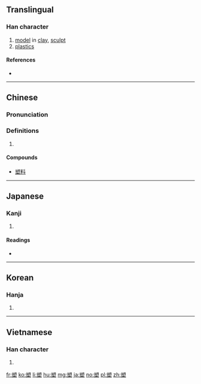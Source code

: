 ==Translingual==

===Han character===
{{Han char|rn=32|rad=土|as=10|sn=13|four=8710<sub>4</sub>|canj=廿月土 (TBG)|ids=⿱[[朔]][[土]]}}

# [[model]] in [[clay]], [[sculpt]]
# [[plastics]]

====References====
* {{Han ref|kx=0235.100|dkj=05328|dj=0473.030|hdz=10474.040|uh=5851|ud=22609|bh=B6EC|bd=46828}}

----

==Chinese==
{{zh-forms}}

===Pronunciation===
{{zh-pron
|m=sù
|c=sok3,sou3
|mc=y
|oc=y
|ma=
|cat=v,n
}}

===Definitions===
# {{rfdef|lang=zh}}

====Compounds====
* [[塑料]]

----

==Japanese==

===Kanji===
{{ja-kanji|grade=c|rs=土10}}

# {{defn|lang=ja|sort=土10}}

====Readings====
* {{ja-readings|goon=[[す]] (su)|kanon=[[そ]] (so)|kun=[[でく]] (deku)}}

----

==Korean==

===Hanja===
{{ko-hanja|hangeul=소|rv=so|mr=so}}

# {{defn|lang=ko|sort=土10}}

----

==Vietnamese==

===Han character===
{{vi-hantu|tố|rs=土10}}

# {{defn|lang=vi|sort=土10}}

[[fr:塑]]
[[ko:塑]]
[[li:塑]]
[[hu:塑]]
[[mg:塑]]
[[ja:塑]]
[[no:塑]]
[[pl:塑]]
[[zh:塑]]